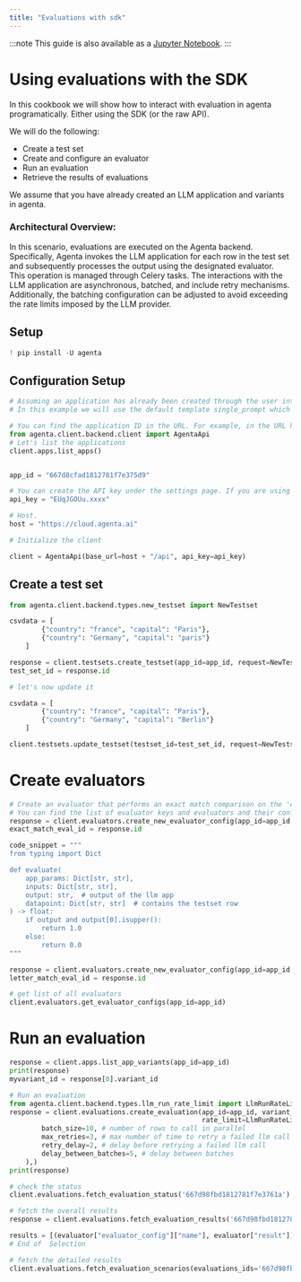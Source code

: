 ```yaml
---
title: "Evaluations with sdk"
---
```




:::note
  This guide is also available as a [Jupyter Notebook](https://github.com/Agenta-AI/agenta/blob/main/cookbook/evaluations_with_sdk.ipynb).
:::

# Using evaluations with the SDK
In this cookbook we will show how to interact with evaluation in agenta programatically. Either using the SDK (or the raw API). 

We will do the following:

- Create a test set
- Create and configure an evaluator
- Run an evaluation
- Retrieve the results of evaluations

We assume that you have already created an LLM application and variants in agenta. 


### Architectural Overview:
In this scenario, evaluations are executed on the Agenta backend. Specifically, Agenta invokes the LLM application for each row in the test set and subsequently processes the output using the designated evaluator. 
This operation is managed through Celery tasks. The interactions with the LLM application are asynchronous, batched, and include retry mechanisms. Additionally, the batching configuration can be adjusted to avoid exceeding the rate limits imposed by the LLM provider.


## Setup 


```python
! pip install -U agenta
```

## Configuration Setup



```python
# Assuming an application has already been created through the user interface, you will need to obtain the application ID.
# In this example we will use the default template single_prompt which has the prompt "Determine the capital of {country}"

# You can find the application ID in the URL. For example, in the URL https://cloud.agenta.ai/apps/666dde95962bbaffdb0072b5/playground?variant=app.default, the application ID is `666dde95962bbaffdb0072b5`.
from agenta.client.backend.client import AgentaApi
# Let's list the applications
client.apps.list_apps()
```


```python

app_id = "667d8cfad1812781f7e375d9"

# You can create the API key under the settings page. If you are using the OSS version, you should keep this as an empty string
api_key = "EUqJGOUu.xxxx"

# Host. 
host = "https://cloud.agenta.ai"

# Initialize the client

client = AgentaApi(base_url=host + "/api", api_key=api_key)
```

## Create a test set


```python
from agenta.client.backend.types.new_testset import NewTestset

csvdata = [
        {"country": "france", "capital": "Paris"},
        {"country": "Germany", "capital": "paris"}
    ]

response = client.testsets.create_testset(app_id=app_id, request=NewTestset(name="test set", csvdata=csvdata))
test_set_id = response.id

# let's now update it

csvdata = [
        {"country": "france", "capital": "Paris"},
        {"country": "Germany", "capital": "Berlin"}
    ]

client.testsets.update_testset(testset_id=test_set_id, request=NewTestset(name="test set", csvdata=csvdata))
```

# Create evaluators


```python
# Create an evaluator that performs an exact match comparison on the 'capital' column
# You can find the list of evaluator keys and evaluators and their configurations in https://github.com/Agenta-AI/agenta/blob/main/agenta-backend/agenta_backend/resources/evaluators/evaluators.py
response = client.evaluators.create_new_evaluator_config(app_id=app_id, name="capital_evaluator", evaluator_key="auto_exact_match", settings_values={"correct_answer_key": "capital"})
exact_match_eval_id = response.id

code_snippet = """
from typing import Dict

def evaluate(
    app_params: Dict[str, str],
    inputs: Dict[str, str],
    output: str,  # output of the llm app
    datapoint: Dict[str, str]  # contains the testset row 
) -> float:
    if output and output[0].isupper():
        return 1.0
    else:
        return 0.0
"""

response = client.evaluators.create_new_evaluator_config(app_id=app_id, name="capital_letter_evaluator", evaluator_key="auto_custom_code_run", settings_values={"code": code_snippet})
letter_match_eval_id = response.id
```


```python
# get list of all evaluators
client.evaluators.get_evaluator_configs(app_id=app_id)
```

# Run an evaluation


```python
response = client.apps.list_app_variants(app_id=app_id)
print(response)
myvariant_id = response[0].variant_id
```


```python
# Run an evaluation
from agenta.client.backend.types.llm_run_rate_limit import LlmRunRateLimit
response = client.evaluations.create_evaluation(app_id=app_id, variant_ids=[myvariant_id], testset_id=test_set_id, evaluators_configs=[exact_match_eval_id, letter_match_eval_id],
                                                rate_limit=LlmRunRateLimit(
        batch_size=10, # number of rows to call in parallel
        max_retries=3, # max number of time to retry a failed llm call
        retry_delay=2, # delay before retrying a failed llm call
        delay_between_batches=5, # delay between batches
    ),)
print(response)
```


```python
# check the status
client.evaluations.fetch_evaluation_status('667d98fbd1812781f7e3761a')
```


```python
# fetch the overall results
response = client.evaluations.fetch_evaluation_results('667d98fbd1812781f7e3761a')

results = [(evaluator["evaluator_config"]["name"], evaluator["result"]) for evaluator in response["results"]]
# End of  Selection
```


```python
# fetch the detailed results
client.evaluations.fetch_evaluation_scenarios(evaluations_ids='667d98fbd1812781f7e3761a')
```
